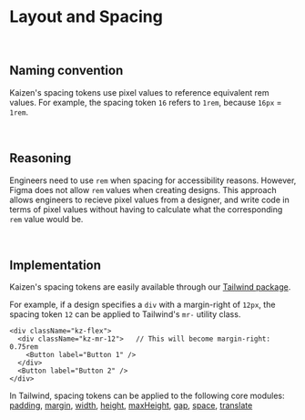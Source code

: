 
<Meta title="Systems/Layout and Spacing" />

# Layout and Spacing

<br/>

## Naming convention

Kaizen's spacing tokens use pixel values to reference equivalent rem values. For example, the spacing token `16` refers to `1rem`, because `16px` = `1rem`.

<SpacingTokens />

<br/>

## Reasoning

Engineers need to use `rem` when spacing for accessibility reasons. However, Figma does not allow `rem` values when creating designs. This approach allows engineers to recieve pixel values from a designer, and write code in terms of pixel values without having to calculate what the corresponding `rem` value would be.

<br/>

## Implementation

Kaizen's spacing tokens are easily available through our [Tailwind package](/story/systems-tailwind-overview--page).

For example, if a design specifies a `div` with a margin-right of `12px`, the spacing token `12` can be applied to Tailwind's `mr-` utility class.

```tsx
<div className="kz-flex">
  <div className="kz-mr-12">   // This will become margin-right: 0.75rem
    <Button label="Button 1" />
  </div>
  <Button label="Button 2" />
</div>
```

<Unstyled>
  <MarginExample/>
</Unstyled>

In Tailwind, spacing tokens can be applied to the following core modules:
[padding](https://tailwindcss.com/docs/padding), [margin](https://tailwindcss.com/docs/margin), [width](https://tailwindcss.com/docs/width), [height](https://tailwindcss.com/docs/height), [maxHeight](https://tailwindcss.com/docs/max-height#setting-the-maximum-height), [gap](https://tailwindcss.com/docs/gap), [space](https://tailwindcss.com/docs/space), [translate](https://tailwindcss.com/docs/translate)
